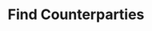 ---
title: "Find Counterparties"
openapi: "GET /entity/{entityId}/counterparties"
description: "Find counterparties based on parameters."
---